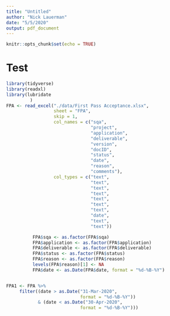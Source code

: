 ```yaml
---
title: "Untitled"
author: "Nick Lauerman"
date: "5/5/2020"
output: pdf_document
---
```


```r
knitr::opts_chunk$set(echo = TRUE)
```

# Test
```r
library(tidyverse)
library(readxl)
library(lubridate
         )
FPA <- read_excel("./data/First Pass Acceptance.xlsx",
                  sheet = "FPA",
                  skip = 1,
                  col_names = c("sqa",
                                "project",
                                "application",
                                "deliverable",
                                "version",
                                "docID",
                                "status",
                                "date",
                                "reason",
                                "comments"),
                  col_types = c("text",
                                "text",
                                "text",
                                "text",
                                "text",
                                "text",
                                "text",
                                "date",
                                "text",
                                "text"))

          FPA$sqa <- as.factor(FPA$sqa)
          FPA$application <- as.factor(FPA$application)
          FPA$deliverable <- as.factor(FPA$deliverable)
          FPA$status <- as.factor(FPA$status)
          FPA$reason <- as.factor(FPA$reason)
          levels(FPA$reason)[1] <- NA
          FPA$date <- as.Date(FPA$date, format = "%d-%B-%Y")


FPA1 <- FPA %>%
     filter((date > as.Date("31-Mar-2020",
                            format = "%d-%B-%Y"))
            & (date < as.Date("30-Apr-2020",
                            format = "%d-%B-%Y")))
```

